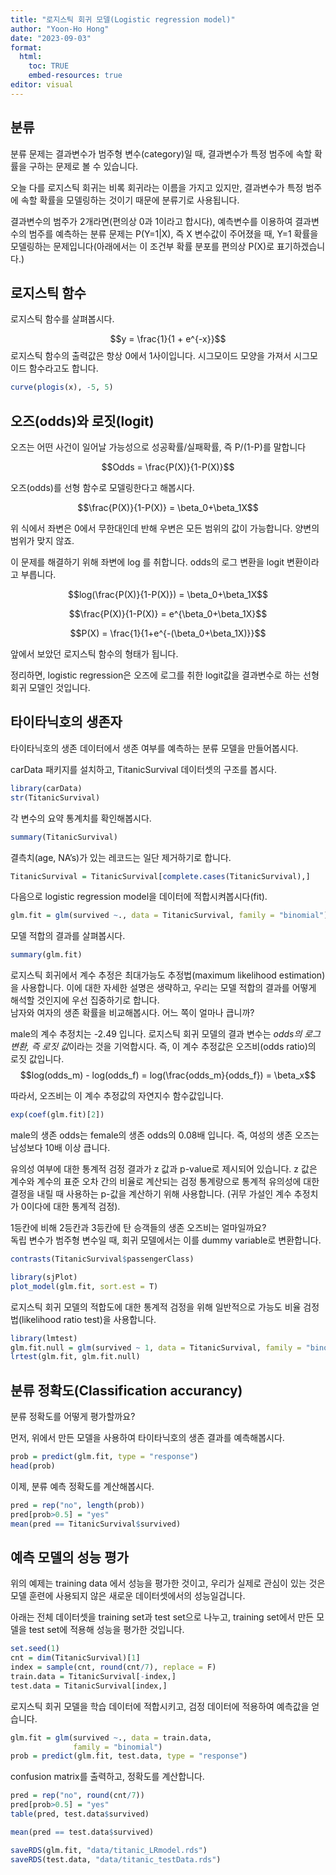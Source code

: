 ```yaml
---
title: "로지스틱 회귀 모델(Logistic regression model)"
author: "Yoon-Ho Hong"
date: "2023-09-03"
format: 
  html:
    toc: TRUE
    embed-resources: true
editor: visual
---
```


## 분류

분류 문제는 결과변수가 범주형 변수(category)일 때, 결과변수가 특정 범주에 속할 확률을 구하는 문제로 볼 수 있습니다.

오늘 다를 로지스틱 회귀는 비록 회귀라는 이름을 가지고 있지만, 결과변수가 특정 범주에 속할 확률을 모델링하는 것이기 때문에 분류기로 사용됩니다.

결과변수의 범주가 2개라면(편의상 0과 1이라고 합시다), 예측변수를 이용하여 결과변수의 범주를 예측하는 분류 문제는 P(Y=1\|X), 즉 X 변수값이 주어졌을 때, Y=1 확률을 모델링하는 문제입니다(아래에서는 이 조건부 확률 분포를 편의상 P(X)로 표기하겠습니다.)

## 로지스틱 함수

로지스틱 함수를 살펴봅시다.

$$y = \frac{1}{1 + e^{-x}}$$ 로지스틱 함수의 출력값은 항상 0에서 1사이입니다. 시그모이드 모양을 가져서 시그모이드 함수라고도 합니다.

```r
curve(plogis(x), -5, 5)
```

## 오즈(odds)와 로짓(logit)

오즈는 어떤 사건이 일어날 가능성으로 성공확률/실패확률, 즉 P/(1-P)를 말합니다

$$Odds = \frac{P(X)}{1-P(X)}$$

오즈(odds)를 선형 함수로 모델링한다고 해봅시다.

$$\frac{P(X)}{1-P(X)} = \beta_0+\beta_1X$$

위 식에서 좌변은 0에서 무한대인데 반해 우변은 모든 범위의 값이 가능합니다. 양변의 범위가 맞지 않죠.

이 문제를 해결하기 위해 좌변에 log 를 취합니다. odds의 로그 변환을 logit 변환이라고 부릅니다.

$$log(\frac{P(X)}{1-P(X)}) = \beta_0+\beta_1X$$

$$\frac{P(X)}{1-P(X)} = e^{\beta_0+\beta_1X}$$

$$P(X) = \frac{1}{1+e^{-(\beta_0+\beta_1X)}}$$

앞에서 보았던 로지스틱 함수의 형태가 됩니다.

정리하면, logistic regression은 오즈에 로그를 취한 logit값을 결과변수로 하는 선형회귀 모델인 것입니다.

## 타이타닉호의 생존자

타이타닉호의 생존 데이터에서 생존 여부를 예측하는 분류 모델을 만들어봅시다.

carData 패키지를 설치하고, TitanicSurvival 데이터셋의 구조를 봅시다.

```r
library(carData)
str(TitanicSurvival)
```

각 변수의 요약 통계치를 확인해봅시다.

```r
summary(TitanicSurvival)
```

결측치(age, NA's)가 있는 레코드는 일단 제거하기로 합니다.

```r
TitanicSurvival = TitanicSurvival[complete.cases(TitanicSurvival),]
```

다음으로 logistic regression model을 데이터에 적합시켜봅시다(fit).

```r
glm.fit = glm(survived ~., data = TitanicSurvival, family = "binomial")
```

모델 적합의 결과를 살펴봅시다.

```r
summary(glm.fit)
```

로지스틱 회귀에서 계수 추정은 최대가능도 추정법(maximum likelihood estimation)을 사용합니다. 이에 대한 자세한 설명은 생략하고, 우리는 모델 적합의 결과를 어떻게 해석할 것인지에 우선 집중하기로 합니다.\
남자와 여자의 생존 확률을 비교해봅시다. 어느 쪽이 얼마나 큽니까?

male의 계수 추정치는 -2.49 입니다. 로지스틱 회귀 모델의 결과 변수는 *odds의 로그 변환, 즉 로짓 값*이라는 것을 기억합시다. 즉, 이 계수 추정값은 오즈비(odds ratio)의 로짓 값입니다. $$log(odds_m) - log(odds_f) = log(\frac{odds_m}{odds_f}) = \beta_x$$

따라서, 오즈비는 이 계수 추정값의 자연지수 함수값입니다.

```r
exp(coef(glm.fit)[2])
```

male의 생존 odds는 female의 생존 odds의 0.08배 입니다. 즉, 여성의 생존 오즈는 남성보다 10배 이상 큽니다.

유의성 여부에 대한 통계적 검정 결과가 z 값과 p-value로 제시되어 있습니다. z 값은 계수와 계수의 표준 오차 간의 비율로 계산되는 검정 통계량으로 통계적 유의성에 대한 결정을 내릴 때 사용하는 p-값을 계산하기 위해 사용합니다. (귀무 가설인 계수 추정치가 0이다에 대한 통계적 검정).

1등칸에 비해 2등칸과 3등칸에 탄 승객들의 생존 오즈비는 얼마일까요?\
독립 변수가 범주형 변수일 때, 회귀 모델에서는 이를 dummy variable로 변환합니다.

```r
contrasts(TitanicSurvival$passengerClass)
```

```r
library(sjPlot)
plot_model(glm.fit, sort.est = T)
```

로지스틱 회귀 모델의 적합도에 대한 통계적 검정을 위해 일반적으로 가능도 비율 검정법(likelihood ratio test)을 사용합니다.

```r
library(lmtest)
glm.fit.null = glm(survived ~ 1, data = TitanicSurvival, family = "binomial")
lrtest(glm.fit, glm.fit.null)
```

## 분류 정확도(Classification accurancy)

분류 정확도를 어떻게 평가할까요?

먼저, 위에서 만든 모델을 사용하여 타이타닉호의 생존 결과를 예측해봅시다.

```r
prob = predict(glm.fit, type = "response") 
head(prob)
```

이제, 분류 예측 정확도를 계산해봅시다.

```r
pred = rep("no", length(prob))
pred[prob>0.5] = "yes"
mean(pred == TitanicSurvival$survived)
```

## 예측 모델의 성능 평가

위의 예제는 training data 에서 성능을 평가한 것이고, 우리가 실제로 관심이 있는 것은 모델 훈련에 사용되지 않은 새로운 데이터셋에서의 성능일겁니다.

아래는 전체 데이터셋을 training set과 test set으로 나누고, training set에서 만든 모델을 test set에 적용해 성능을 평가한 것입니다.

```r
set.seed(1)
cnt = dim(TitanicSurvival)[1]
index = sample(cnt, round(cnt/7), replace = F)
train.data = TitanicSurvival[-index,]
test.data = TitanicSurvival[index,]
```

로지스틱 회귀 모델을 학습 데이터에 적합시키고, 검정 데이터에 적용하여 예측값을 얻습니다.

```r
glm.fit = glm(survived ~., data = train.data, 
              family = "binomial")
prob = predict(glm.fit, test.data, type = "response")
```

confusion matrix를 출력하고, 정확도를 계산합니다.

```r
pred = rep("no", round(cnt/7))
pred[prob>0.5] = "yes"
table(pred, test.data$survived)
```

```r
mean(pred == test.data$survived)
```
```r
saveRDS(glm.fit, "data/titanic_LRmodel.rds")
saveRDS(test.data, "data/titanic_testData.rds")
```



